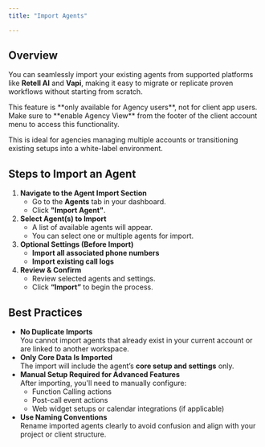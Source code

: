 ```yaml
---
title: "Import Agents"

---
```


## **Overview**

You can seamlessly import your existing agents from supported platforms like **Retell AI** and **Vapi**, making it easy to migrate or replicate proven workflows without starting from scratch.

<Note>
  This feature is **only available for Agency users**, not for client app users.
</Note>

<Warning>
  Make sure to **enable Agency View** from the footer of the client account menu to access this functionality.
</Warning>

This is ideal for agencies managing multiple accounts or transitioning existing setups into a white-label environment.

## **Steps to Import an Agent**

1. **Navigate to the Agent Import Section**
   - Go to the **Agents** tab in your dashboard.
   - Click **"Import Agent"**.
2. **Select Agent(s) to Import**
   - A list of available agents will appear.
   - You can select one or multiple agents for import.
3. **Optional Settings (Before Import)**
   - **Import all associated phone numbers**
   - **Import existing call logs**
4. **Review & Confirm**
   - Review selected agents and settings.
   - Click **“Import”** to begin the process.

## **Best Practices**

- **No Duplicate Imports**\
   You cannot import agents that already exist in your current account or are linked to another workspace.
- **Only Core Data Is Imported**\
   The import will include the agent’s **core setup and settings** only.
- **Manual Setup Required for Advanced Features**\
   After importing, you'll need to manually configure:
  - Function Calling actions
  - Post-call event actions
  - Web widget setups or calendar integrations (if applicable)
- **Use Naming Conventions**\
   Rename imported agents clearly to avoid confusion and align with your project or client structure.